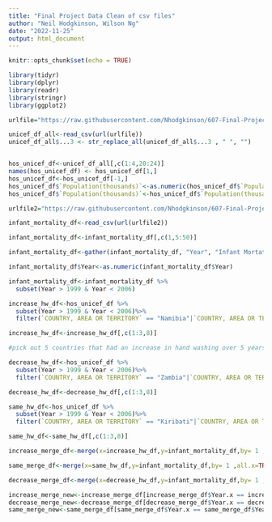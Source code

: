 ```yaml
---
title: "Final Project Data Clean of csv files"
author: "Neil Hodgkinson, Wilson Ng"
date: "2022-11-25"
output: html_document
---
```


```r
knitr::opts_chunk$set(echo = TRUE)

library(tidyr)
library(dplyr)
library(readr)
library(stringr)
library(ggplot2)

urlfile="https://raw.githubusercontent.com/Nhodgkinson/607-Final-Project/main/JMP-WASH-in-health-care-facilities-2022-data-by-country(2).csv"

unicef_df_all<-read_csv(url(urlfile))
unicef_df_all$...3 <- str_replace_all(unicef_df_all$...3 , " ", "")


hos_unicef_df<-unicef_df_all[,c(1:4,20:24)]
names(hos_unicef_df) <- hos_unicef_df[1,]
hos_unicef_df<-hos_unicef_df[-1,]
hos_unicef_df$`Population(thousands)`<-as.numeric(hos_unicef_df$`Population(thousands)`)
hos_unicef_df$`Population(thousands)`<-hos_unicef_df$`Population(thousands)`*(1000)


```

```r
urlfile2="https://raw.githubusercontent.com/Nhodgkinson/607-Final-Project/main/API_SP.DYN.IMRT.IN_DS2_en_csv_v2_4701014.csv"

infant_mortality_df<-read_csv(url(urlfile2))

infant_mortality_df<-infant_mortality_df[,c(1,5:50)]

infant_mortality_df<-gather(infant_mortality_df, "Year", "Infant Mortatlity per 1,000 Births", 2:47)

infant_mortality_df$Year<-as.numeric(infant_mortality_df$Year)

infant_mortality_df<-infant_mortality_df %>%
  subset(Year > 1999 & Year < 2006)

```

```r
increase_hw_df<-hos_unicef_df %>%
  subset(Year > 1999 & Year < 2006)%>%
  filter(`COUNTRY, AREA OR TERRITORY` == "Namibia"|`COUNTRY, AREA OR TERRITORY` == "Ghana"|`COUNTRY, AREA OR TERRITORY` == "Rwanda"|`COUNTRY, AREA OR TERRITORY` == "Saint Kitts and Nevis"|`COUNTRY, AREA OR TERRITORY` == "Trinidad and Tobago")

increase_hw_df<-increase_hw_df[,c(1:3,8)]

```

```r
#pick out 5 countries that had an increase in hand washing over 5 years and 5 countries that saw no change and all countries that saw a decrease

decrease_hw_df<-hos_unicef_df %>%
  subset(Year > 1999 & Year < 2006)%>%
  filter(`COUNTRY, AREA OR TERRITORY` == "Zambia"|`COUNTRY, AREA OR TERRITORY` == "Kenya")

decrease_hw_df<-decrease_hw_df[,c(1:3,8)]

```

```r

same_hw_df<-hos_unicef_df %>%
  subset(Year > 1999 & Year < 2006)%>%
  filter(`COUNTRY, AREA OR TERRITORY` == "Kiribati"|`COUNTRY, AREA OR TERRITORY` == "Lithuania"|`COUNTRY, AREA OR TERRITORY` == "Myanmar"|`COUNTRY, AREA OR TERRITORY` == "Mauritania"|`COUNTRY, AREA OR TERRITORY` == "Egypt")

same_hw_df<-same_hw_df[,c(1:3,8)]

```

```r
increase_merge_df<-merge(x=increase_hw_df,y=infant_mortality_df,by= 1 ,all.x=TRUE)

same_merge_df<-merge(x=same_hw_df,y=infant_mortality_df,by= 1 ,all.x=TRUE)

decrease_merge_df<-merge(x=decrease_hw_df,y=infant_mortality_df,by= 1 ,all.x=TRUE)
```

```r
increase_merge_new<-increase_merge_df[increase_merge_df$Year.x == increase_merge_df$Year.y,]
decrease_merge_new<-decrease_merge_df[decrease_merge_df$Year.x == decrease_merge_df$Year.y,]
same_merge_new<-same_merge_df[same_merge_df$Year.x == same_merge_df$Year.y,]
```

